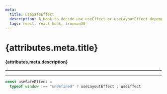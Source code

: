 ```yaml
---
meta:
  title: useSafeEffect
  description: A Hook to decide use useEffect or useLayoutEffect depending on enviorment.
  tags: react, react-hook, ironman30
---
```



<PostTags tags={attributes.meta.tags} />

# {attributes.meta.title}

#### {attributes.meta.description}

---

<LinkTag />

---

```jsx
const useSafeEffect =
  typeof window !== "undefined" ? useLayoutEffect : useEffect
```
